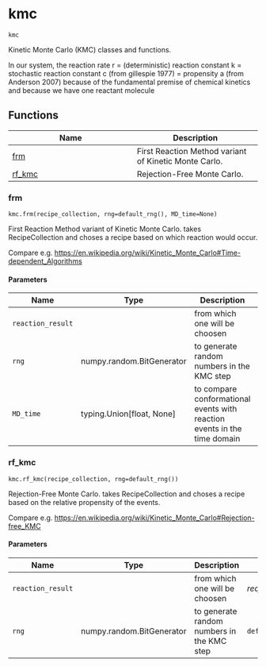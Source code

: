 # kmc { #kimmdy.kmc }

`kmc`

Kinetic Monte Carlo (KMC) classes and functions.

In our system, the reaction rate r = (deterministic) reaction constant k
= stochastic reaction constant c (from gillespie 1977)
= propensity a (from Anderson 2007)
because of the fundamental premise of chemical kinetics
and because we have one reactant molecule

## Functions

| Name | Description |
| --- | --- |
| [frm](#kimmdy.kmc.frm) | First Reaction Method variant of Kinetic Monte Carlo. |
| [rf_kmc](#kimmdy.kmc.rf_kmc) | Rejection-Free Monte Carlo. |

### frm { #kimmdy.kmc.frm }

`kmc.frm(recipe_collection, rng=default_rng(), MD_time=None)`

First Reaction Method variant of Kinetic Monte Carlo.
takes RecipeCollection and choses a recipe based on which reaction would occur.

Compare e.g. <https://en.wikipedia.org/wiki/Kinetic_Monte_Carlo#Time-dependent_Algorithms>

#### Parameters

| Name              | Type                        | Description                                                              | Default         |
|-------------------|-----------------------------|--------------------------------------------------------------------------|-----------------|
| `reaction_result` |                             | from which one will be choosen                                           | _required_      |
| `rng`             | numpy.random.BitGenerator   | to generate random numbers in the KMC step                               | `default_rng()` |
| `MD_time`         | typing.Union\[float, None\] | to compare conformational events with reaction events in the time domain | `None`          |

### rf_kmc { #kimmdy.kmc.rf_kmc }

`kmc.rf_kmc(recipe_collection, rng=default_rng())`

Rejection-Free Monte Carlo.
takes RecipeCollection and choses a recipe based on the relative propensity of the events.


Compare e.g. <https://en.wikipedia.org/wiki/Kinetic_Monte_Carlo#Rejection-free_KMC>

#### Parameters

| Name              | Type                      | Description                                | Default         |
|-------------------|---------------------------|--------------------------------------------|-----------------|
| `reaction_result` |                           | from which one will be choosen             | _required_      |
| `rng`             | numpy.random.BitGenerator | to generate random numbers in the KMC step | `default_rng()` |
